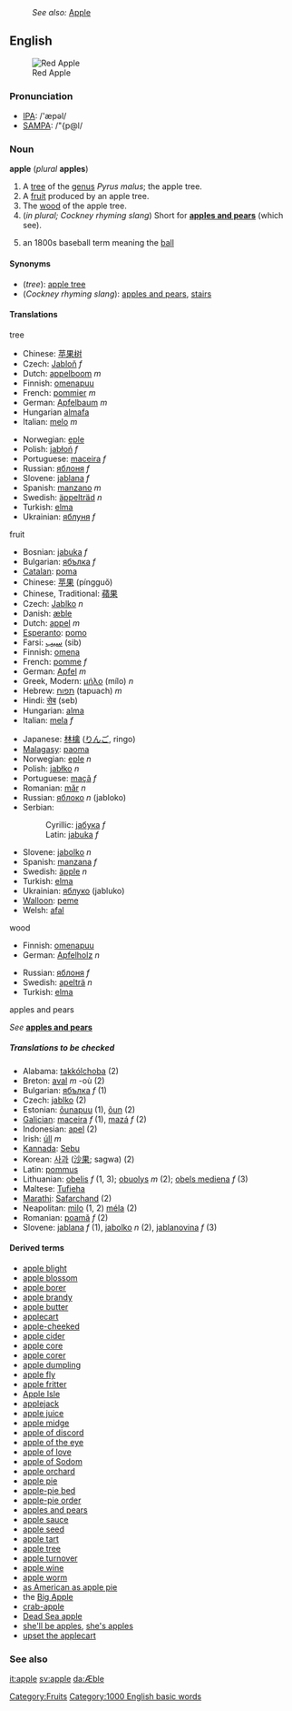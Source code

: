 :''See also:'' [[Apple]]
==English==
[[Image:Apple 26.jpg|thumb|Red Apple]]
=== Pronunciation ===
*[[IPA]]: /'æpəl/
*[[SAMPA]]: /"{p@l/

===Noun===
'''apple''' (''plural'' '''apples''')

# A [[tree]] of the [[genus]] ''Pyrus malus''; the apple tree.
# A [[fruit]] produced by an apple tree.[[Category:Fruits]]
# The [[wood]] of the apple tree.
#(''in plural; Cockney rhyming slang'') Short for '''[[apples and pears]]''' (which see).
# {{baseball}} {{slang}} an 1800s baseball term meaning the [[ball]]

====Synonyms====
*(''tree''): [[apple tree]]
*(''Cockney rhyming slang''): [[apples and pears]], [[stairs]]

====Translations====

;tree
{{top}}
<!--left column-->
*Chinese: [[苹果树]]
*Czech: [[Jabloň]] ''f''
*Dutch: [[appelboom]] ''m''
*Finnish: [[omenapuu]]
*French: [[pommier]] ''m''
*German: [[Apfelbaum]] ''m''
*Hungarian [[almafa]]
*Italian: [[melo]] ''m''
{{mid}}
<!--right column-->
*Norwegian: [[eple]] 
*Polish: [[jabłoń]] ''f''
*Portuguese: [[maceira]] ''f''
*Russian: [[яблоня]] ''f''
*Slovene: [[jablana]] ''f''
*Spanish: [[manzano]] ''m''
*Swedish: [[äppelträd]] ''n''
*Turkish: [[elma]]
*Ukrainian: [[яблуня]] ''f''
{{bottom}}

;fruit
{{top}}
<!--Put translations for languages from A to I here-->
*Bosnian: [[jabuka]] ''f''
*Bulgarian: [[ябълка]] ''f''
*[[Catalan]]: [[poma]]
*Chinese: [[苹果]] (píngguǒ)
*Chinese, Traditional: [[蘋果]]
*Czech: [[Jablko]] ''n''
*Danish: [[æble]]
*Dutch: [[appel#Dutch|appel]] ''m''
*[[Esperanto]]: [[pomo]]
*Farsi: [[سیب]] (sib)
*Finnish: [[omena]]
*French: [[pomme]] ''f''
*German: [[Apfel]] ''m''
*Greek, Modern: [[μήλο]] (mílo) ''n''
*Hebrew: [[תפוח]] (tapuach) ''m''
*Hindi: [[सेब]] (seb)
*Hungarian: [[alma]]
*Italian: [[mela]] ''f''
{{mid}}
<!--Put translations for languages from J to Z here-->
*Japanese: [[林檎]] ([[りんご]], ringo)
*[[Malagasy]]: [[paoma]]
*Norwegian: [[eple]] ''n''
*Polish: [[jabłko]] ''n''
*Portuguese: [[maçã]] ''f''
*Romanian: [[măr]] ''n''
*Russian: [[яблоко]] ''n'' (jabloko)
*Serbian:
*:Cyrillic: [[јабука]] ''f''
*:Latin: [[jabuka]] ''f''
*Slovene: [[jabolko]] ''n''
*Spanish: [[manzana]] ''f''
*Swedish: [[äpple]] ''n''
*Turkish: [[elma]]
*Ukrainian: [[яблуко]] (jabluko)
*[[Walloon]]: [[peme]]
*Welsh: [[afal]]
{{bottom}}

;wood
{{top}}
<!--Put translations for languages from A to I here-->
*Finnish: [[omenapuu]]
*German: [[Apfelholz]] ''n''
{{mid}}
<!--Put translations for languages from J to Z here-->
*Russian: [[яблоня]] ''f''
*Swedish: [[apelträ]] ''n''
*Turkish: [[elma]]
{{bottom}}

;apples and pears
''See'' '''[[apples and pears]]'''

=====Translations to be checked=====
<!--Remove this section once all of the translations below have been moved into the tables above.-->
{{checktrans}}

*Alabama: [[takkólchoba]] (2)
*Breton: [[aval]] ''m'' -où (2)
*Bulgarian: [[ябълка]] ''f'' (1)
*Czech: [[jablko]] (2)
*Estonian: [[õunapuu]] (1), [[õun]] (2)
*[[Galician]]: [[maceira]] ''f'' (1), [[mazá]] ''f'' (2)
*Indonesian: [[apel]] (2)
*Irish: [[úll]] ''m''
*[[Kannada]]: [[Sebu]]
*Korean: [[사과]] ([[沙果]]; sagwa) (2)
*Latin: [[pommus]]
*Lithuanian: [[obelis]] ''f'' (1, 3); [[obuolys]] ''m'' (2); [[obels mediena]] ''f'' (3)
*Maltese: [[Tufieha]]
*[[Marathi]]: [[Safarchand]] (2)
*Neapolitan: [[mìlo]] (1, 2) [[méla]] (2)
*Romanian: [[poamă]] ''f'' (2)
*Slovene: [[jablana]] ''f'' (1), [[jabolko]] ''n'' (2), [[jablanovina]] ''f'' (3)

====Derived terms====
*[[apple blight]]
*[[apple blossom]]
*[[apple borer]]
*[[apple brandy]]
*[[apple butter]]
*[[applecart]]
*[[apple-cheeked]]
*[[apple cider]]
*[[apple core]]
*[[apple corer]]
*[[apple dumpling]]
*[[apple fly]]
*[[apple fritter]]
*[[Apple Isle]]<!--Australian - Tasmania-->
*[[applejack]]
*[[apple juice]]
*[[apple midge]]
*[[apple of discord]]
*[[apple of the eye]]
*[[apple of love]]
*[[apple of Sodom]]
*[[apple orchard]]
*[[apple pie]]
*[[apple-pie bed]]
*[[apple-pie order]]
*[[apples and pears]]<!--Cockney rhyming slang for "stairs"-->
*[[apple sauce]]
*[[apple seed]]
*[[apple tart]]
*[[apple tree]]
*[[apple turnover]]
*[[apple wine]]
*[[apple worm]]
*[[as American as apple pie]]
*the [[Big Apple]]
*[[crab-apple]]
*[[Dead Sea apple]]
*[[she'll be apples]], [[she's apples]]
*[[upset the applecart]]

=== See also ===
{{Wikipedia}}
[[it:apple]]
[[sv:apple]]
[[da:Æble]]
{{BE-ready}}
[[Category:1000 English basic words]]